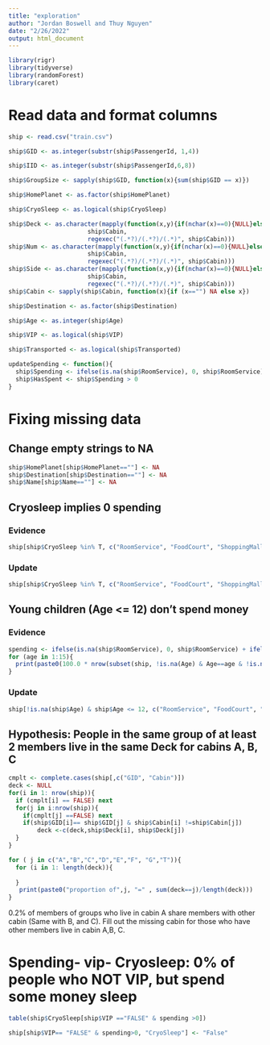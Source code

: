 ```yaml
---
title: "exploration"
author: "Jordan Boswell and Thuy Nguyen"
date: "2/26/2022"
output: html_document
---
```



```r
library(rigr)
library(tidyverse)
library(randomForest)
library(caret)
```


# Read data and format columns
```r
ship <- read.csv("train.csv")

ship$GID <- as.integer(substr(ship$PassengerId, 1,4))

ship$IID <- as.integer(substr(ship$PassengerId,6,8))

ship$GroupSize <- sapply(ship$GID, function(x){sum(ship$GID == x)})

ship$HomePlanet <- as.factor(ship$HomePlanet)

ship$CryoSleep <- as.logical(ship$CryoSleep)

ship$Deck <- as.character(mapply(function(x,y){if(nchar(x)==0){NULL}else{substr(x,y[2],y[3]-2)}},
                      ship$Cabin,
                      regexec("(.*?)/(.*?)/(.*)", ship$Cabin)))
ship$Num <- as.character(mapply(function(x,y){if(nchar(x)==0){NULL}else{substr(x,y[3],y[4]-2)}},
                      ship$Cabin,
                      regexec("(.*?)/(.*?)/(.*)", ship$Cabin)))
ship$Side <- as.character(mapply(function(x,y){if(nchar(x)==0){NULL}else{substr(x,y[4],nchar(x))}},
                      ship$Cabin,
                      regexec("(.*?)/(.*?)/(.*)", ship$Cabin)))
ship$Cabin <- sapply(ship$Cabin, function(x){if (x=="") NA else x})

ship$Destination <- as.factor(ship$Destination)

ship$Age <- as.integer(ship$Age)

ship$VIP <- as.logical(ship$VIP)

ship$Transported <- as.logical(ship$Transported)

updateSpending <- function(){
  ship$Spending <- ifelse(is.na(ship$RoomService), 0, ship$RoomService) + ifelse(is.na(ship$FoodCourt), 0, ship$FoodCourt) + ifelse(is.na(ship$ShoppingMall), 0, ship$ShoppingMall) + ifelse(is.na(ship$Spa), 0, ship$Spa) + ifelse(is.na(ship$VRDeck), 0, ship$VRDeck)
  ship$HasSpent <- ship$Spending > 0
}
```


# Fixing missing data
## Change empty strings to NA
```r
ship$HomePlanet[ship$HomePlanet==""] <- NA
ship$Destination[ship$Destination==""] <- NA
ship$Name[ship$Name==""] <- NA
```

## Cryosleep implies 0 spending
### Evidence
```r
ship[ship$CryoSleep %in% T, c("RoomService", "FoodCourt", "ShoppingMall", "Spa", "VRDeck")]
```
### Update
```r
ship[ship$CryoSleep %in% T, c("RoomService", "FoodCourt", "ShoppingMall", "Spa", "VRDeck")] <- 0
```

## Young children (Age <= 12) don't spend money
### Evidence
```r
spending <- ifelse(is.na(ship$RoomService), 0, ship$RoomService) + ifelse(is.na(ship$FoodCourt), 0, ship$FoodCourt) + ifelse(is.na(ship$ShoppingMall), 0, ship$ShoppingMall) + ifelse(is.na(ship$Spa), 0, ship$Spa) + ifelse(is.na(ship$VRDeck), 0, ship$VRDeck)
for (age in 1:15){
  print(paste0(100.0 * nrow(subset(ship, !is.na(Age) & Age==age & !is.na(spending) & spending==0)) / nrow(subset(ship, !is.na(Age) & Age==age & !is.na(spending))), "% of people age ", age, " have 0 total spending"))
}
```
### Update
```r
ship[!is.na(ship$Age) & ship$Age <= 12, c("RoomService", "FoodCourt", "ShoppingMall", "Spa", "VRDeck")] <- 0
```

## Hypothesis: People in the same group of at least 2 members live in the same Deck for cabins A, B, C
```r
cmplt <- complete.cases(ship[,c("GID", "Cabin")])
deck <- NULL
for(i in 1: nrow(ship)){
  if (cmplt[i] == FALSE) next
  for(j in i:nrow(ship)){
    if(cmplt[j] ==FALSE) next
    if(ship$GID[i]== ship$GID[j] & ship$Cabin[i] !=ship$Cabin[j])
        deck <-c(deck,ship$Deck[i], ship$Deck[j])
  }
}
```
```r

for ( j in c("A","B","C","D","E","F", "G","T")){
  for (i in 1: length(deck)){
   
  }
   print(paste0("proportion of",j, "=" , sum(deck==j)/length(deck)))
}

```



0.2% of members of groups who live in cabin A share members with other cabin (Same with B, and C). Fill out the missing cabin for those who have other members live in cabin A,B, C.


#  Spending- vip- Cryosleep:  0%  of people who NOT VIP, but spend some money sleep

```r
table(ship$CryoSleep[ship$VIP =="FALSE" & spending >0])

```

```r
ship[ship$VIP== "FALSE" & spending>0, "CryoSleep"] <- "False"
```

